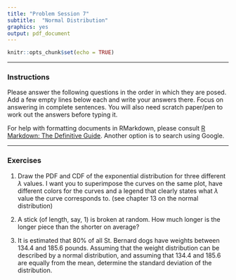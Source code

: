 ```yaml
---
title: "Problem Session 7"
subtitle:  "Normal Distribution"
graphics: yes
output: pdf_document
---
```


```r
knitr::opts_chunk$set(echo = TRUE)

```
* * * 
### Instructions

Please answer the following questions in the order in which they are posed. Add a few empty lines below each and write your answers there. Focus on answering in complete sentences. You will also need scratch paper/pen to work out the answers before typing it.

For help with formatting documents in RMarkdown, please consult [R Markdown: The Definitive Guide](https://bookdown.org/yihui/rmarkdown/). Another option is to search using Google. 

* * *

### Exercises 

1. Draw the PDF and CDF of the exponential distribution for three different $\lambda$ values. I want you to superimpose the curves on the same plot, have different colors for the curves and a legend that clearly states what $\lambda$ value the curve corresponds to.   (see chapter 13 on the normal distribution)

2. A stick (of length, say, 1) is broken at random. How much longer is the longer piece than the shorter on average? 

3. It is estimated that 80% of all St. Bernard dogs have weights between 134.4 and 185.6 pounds. Assuming that the weight distribution can be described by a normal distribution, and assuming that 134.4 and 185.6 are equally from the mean, determine the standard deviation  of the distribution.
